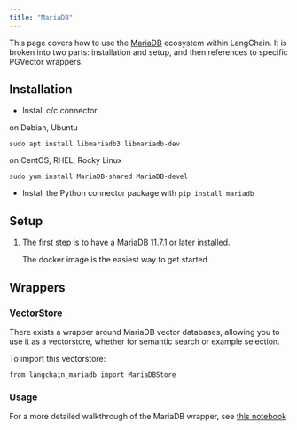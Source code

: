 ```yaml
---
title: "MariaDB"
---
```


This page covers how to use the [MariaDB](https://github.com/mariadb/) ecosystem within LangChain. It is broken into two parts: installation and setup, and then references to specific PGVector wrappers.

## Installation

* Install c/c connector

on Debian, Ubuntu

```
sudo apt install libmariadb3 libmariadb-dev
```

on CentOS, RHEL, Rocky Linux

```
sudo yum install MariaDB-shared MariaDB-devel
```

* Install the Python connector package with `pip install mariadb`

## Setup

1. The first step is to have a MariaDB 11.7.1 or later installed.

   The docker image is the easiest way to get started.

## Wrappers

### VectorStore

There exists a wrapper around MariaDB vector databases, allowing you to use it as a vectorstore, whether for semantic search or example selection.

To import this vectorstore:

```
from langchain_mariadb import MariaDBStore
```

### Usage

For a more detailed walkthrough of the MariaDB wrapper, see [this notebook](/oss/integrations/vectorstores/mariadb)
